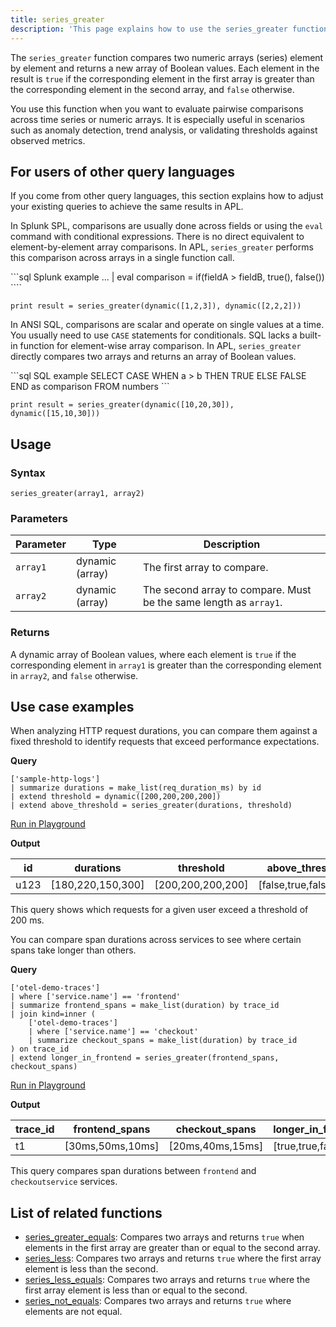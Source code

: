 ```yaml
---
title: series_greater
description: 'This page explains how to use the series_greater function in APL.'
---
```


The `series_greater` function compares two numeric arrays (series) element by element and returns a new array of Boolean values. Each element in the result is `true` if the corresponding element in the first array is greater than the corresponding element in the second array, and `false` otherwise.  

You use this function when you want to evaluate pairwise comparisons across time series or numeric arrays. It is especially useful in scenarios such as anomaly detection, trend analysis, or validating thresholds against observed metrics.

## For users of other query languages

If you come from other query languages, this section explains how to adjust your existing queries to achieve the same results in APL.

<AccordionGroup>
<Accordion title="Splunk SPL users">

In Splunk SPL, comparisons are usually done across fields or using the `eval` command with conditional expressions. There is no direct equivalent to element-by-element array comparisons. In APL, `series_greater` performs this comparison across arrays in a single function call.

<CodeGroup>
```sql Splunk example
... | eval comparison = if(fieldA > fieldB, true(), false())
````

```kusto APL equivalent
print result = series_greater(dynamic([1,2,3]), dynamic([2,2,2]))
```

</CodeGroup>

</Accordion>
<Accordion title="ANSI SQL users">

In ANSI SQL, comparisons are scalar and operate on single values at a time. You usually need to use `CASE` statements for conditionals. SQL lacks a built-in function for element-wise array comparison. In APL, `series_greater` directly compares two arrays and returns an array of Boolean values.

<CodeGroup>
```sql SQL example
SELECT CASE WHEN a > b THEN TRUE ELSE FALSE END as comparison
FROM numbers
```

```kusto APL equivalent
print result = series_greater(dynamic([10,20,30]), dynamic([15,10,30]))
```

</CodeGroup>

</Accordion>
</AccordionGroup>

## Usage

### Syntax

```kusto
series_greater(array1, array2)
```

### Parameters

| Parameter | Type            | Description                                                       |
| --------- | --------------- | ----------------------------------------------------------------- |
| `array1`  | dynamic (array) | The first array to compare.                                       |
| `array2`  | dynamic (array) | The second array to compare. Must be the same length as `array1`. |

### Returns

A dynamic array of Boolean values, where each element is `true` if the corresponding element in `array1` is greater than the corresponding element in `array2`, and `false` otherwise.

## Use case examples

<Tabs>
<Tab title="Log analysis">

When analyzing HTTP request durations, you can compare them against a fixed threshold to identify requests that exceed performance expectations.

**Query**

```kusto
['sample-http-logs']
| summarize durations = make_list(req_duration_ms) by id
| extend threshold = dynamic([200,200,200,200])
| extend above_threshold = series_greater(durations, threshold)
```

[Run in Playground](https://play.axiom.co/axiom-play-qf1k/query?initForm=%7B%22apl%22%3A%22%5B'sample-http-logs'%5D%20%7C%20summarize%20durations%20%3D%20make_list(req_duration_ms)%20by%20id%20%7C%20extend%20threshold%20%3D%20dynamic(%5B200%2C200%2C200%2C200%5D)%20%7C%20extend%20above_threshold%20%3D%20series_greater(durations%2C%20threshold)%22%7D)

**Output**

| id   | durations          | threshold          | above_threshold         |
| ---- | ------------------ | ------------------ | ------------------------ |
| u123 | [180,220,150,300] | [200,200,200,200] | [false,true,false,true] |

This query shows which requests for a given user exceed a threshold of 200 ms.

</Tab>
<Tab title="OpenTelemetry traces">

You can compare span durations across services to see where certain spans take longer than others.

**Query**

```kusto
['otel-demo-traces']
| where ['service.name'] == 'frontend'
| summarize frontend_spans = make_list(duration) by trace_id
| join kind=inner (
    ['otel-demo-traces']
    | where ['service.name'] == 'checkout'
    | summarize checkout_spans = make_list(duration) by trace_id
) on trace_id
| extend longer_in_frontend = series_greater(frontend_spans, checkout_spans)
```

[Run in Playground](https://play.axiom.co/axiom-play-qf1k/query?initForm=%7B%22apl%22%3A%22%5B'otel-demo-traces'%5D%20%7C%20where%20%5B'service.name'%5D%20%3D%3D%20'frontend'%20%7C%20summarize%20frontend_spans%20%3D%20make_list(duration)%20by%20trace_id%20%7C%20join%20kind%3Dinner%20(%20%5B'otel-demo-traces'%5D%20%7C%20where%20%5B'service.name'%5D%20%3D%3D%20'checkout'%20%7C%20summarize%20checkout_spans%20%3D%20make_list(duration)%20by%20trace_id%20)%20on%20trace_id%20%7C%20extend%20longer_in_frontend%20%3D%20series_greater(frontend_spans%2C%20checkout_spans)%22%7D)

**Output**

| trace_id | frontend_spans   | checkout_spans   | longer_in_frontend |
| --------- | ----------------- | ----------------- | -------------------- |
| t1        | [30ms,50ms,10ms] | [20ms,40ms,15ms] | [true,true,false]   |

This query compares span durations between `frontend` and `checkoutservice` services.

</Tab>
</Tabs>

## List of related functions

- [series_greater_equals](/apl/scalar-functions/time-series/series-greater-equals): Compares two arrays and returns `true` when elements in the first array are greater than or equal to the second array.
- [series_less](/apl/scalar-functions/time-series/series-less): Compares two arrays and returns `true` where the first array element is less than the second.
- [series_less_equals](/apl/scalar-functions/time-series/series-less-equals): Compares two arrays and returns `true` where the first array element is less than or equal to the second.
- [series_not_equals](/apl/scalar-functions/time-series/series-not-equals): Compares two arrays and returns `true` where elements are not equal.
